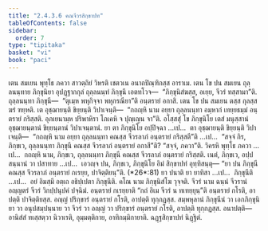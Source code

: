 ```yaml
---
title: "2.4.3.6 คณจีวรสิกฺขาปท"
tableOfContents: false
sidebar:
  order: 7
type: "tipitaka"
basket: "vi"
book: "paci"
---
```



<DynamicBreadcrumb />

<Division number="907" book="paci">

<Paragraph number="2833" book="paci">
เตน สมเยน พุทฺโธ ภควา สาวตฺถิยํ วิหรติ เชตวเน อนาถปิณฺฑิกสฺส อาราเม. เตน โข ปน สมเยน ถุลฺลนนฺทาย ภิกฺขุนิยา อุปฏฺฐากกุลํ ถุลฺลนนฺทํ ภิกฺขุนึ เอตทโวจ—  “ภิกฺขุนิสํฆสฺส, อเยฺย, จีวรํ ทสฺสามา”ติ. ถุลฺลนนฺทา ภิกฺขุนี—  “ตุเมฺห พหุกิจฺจา พหุกรณียา”ติ อนฺตรายํ อกาสิ. เตน โข ปน สมเยน ตสฺส กุลสฺส ฆรํ ฑยฺหติ. เต อุชฺฌายนฺติ ขิยฺยนฺติ วิปาเจนฺติ—  “กถญฺหิ นาม อยฺยา ถุลฺลนนฺทา อมฺหากํ เทยฺยธมฺมํ อนฺตรายํ กริสฺสติ. อุภเยนามฺห ปริพาหิรา โภเคหิ จ ปุญฺเญน จา”ติ.
</Paragraph>

<Paragraph number="2834" book="paci">
อโสฺสสุํ โข ภิกฺขุนิโย เตสํ มนุสฺสานํ อุชฺฌายนฺตานํ ขิยฺยนฺตานํ วิปาเจนฺตานํ. ยา ตา ภิกฺขุนิโย อปฺปิจฺฉา …เป…  ตา อุชฺฌายนฺติ ขิยฺยนฺติ วิปาเจนฺติ—  “กถญฺหิ นาม อยฺยา ถุลฺลนนฺทา คณสฺส จีวรลาภํ อนฺตรายํ กริสฺสตี”ติ …เป…  “สจฺจํ กิร, ภิกฺขเว, ถุลฺลนนฺทา ภิกฺขุนี คณสฺส จีวรลาภํ อนฺตรายํ อกาสี”ติ? “สจฺจํ, ภควา”ติ. วิครหิ พุทฺโธ ภควา …เป…  กถญฺหิ นาม, ภิกฺขเว, ถุลฺลนนฺทา ภิกฺขุนี คณสฺส จีวรลาภํ อนฺตรายํ กริสฺสติ. เนตํ, ภิกฺขเว, อปฺปสนฺนานํ วา ปสาทาย …เป…  เอวญฺจ ปน, ภิกฺขเว, ภิกฺขุนิโย อิมํ สิกฺขาปทํ อุทฺทิสนฺตุ—
</Paragraph>

</Division>
<Division number="908" book="paci">

<Paragraph number="2835" book="paci">
<Emphasis>“ยา ปน ภิกฺขุนี คณสฺส จีวรลาภํ อนฺตรายํ กเรยฺย, ปาจิตฺติยนฺ”</Emphasis>ติ. (*26*:<Emphasis>81</Emphasis>)
</Paragraph>

</Division>
<Division number="909" book="paci">

<Paragraph number="2836" book="paci">
<Emphasis>ยา ปนา</Emphasis>ติ ยา ยาทิสา …เป…  <Emphasis>ภิกฺขุนี</Emphasis>ติ …เป…  อยํ อิมสฺมึ อตฺเถ อธิปฺเปตา ภิกฺขุนีติ.
</Paragraph>

<Paragraph number="2837" book="paci">
<Emphasis>คโณ</Emphasis> นาม ภิกฺขุนิสํโฆ วุจฺจติ.
</Paragraph>

<Paragraph number="2838" book="paci">
<Emphasis>จีวรํ</Emphasis> นาม ฉนฺนํ จีวรานํ อญฺญตรํ จีวรํ วิกปฺปนุปคํ ปจฺฉิมํ.
</Paragraph>

<Paragraph number="2839" book="paci">
<Emphasis>อนฺตรายํ กเรยฺยา</Emphasis>ติ “กถํ อิเม จีวรํ น ทเทยฺยุนฺ”ติ อนฺตรายํ กโรติ, อาปตฺติ ปาจิตฺติยสฺส. อญฺญํ ปริกฺขารํ อนฺตรายํ กโรติ, อาปตฺติ ทุกฺกฏสฺส. สมฺพหุลานํ ภิกฺขุนีนํ วา เอกภิกฺขุนิยา วา อนุปสมฺปนฺนาย วา จีวรํ วา อญฺญํ วา ปริกฺขารํ อนฺตรายํ กโรติ, อาปตฺติ ทุกฺกฏสฺส.
</Paragraph>

</Division>
<Division number="910" book="paci">

<Paragraph number="2840" book="paci">
อนาปตฺติ—  อานิสํสํ ทเสฺสตฺวา นิวาเรติ, อุมฺมตฺติกาย, อาทิกมฺมิกายาติ.

</Paragraph>
</Division>

<Paragraph number="2841" type="center" book="paci">
ฉฏฺฐสิกฺขาปทํ นิฏฺฐิตํ.
</Paragraph>